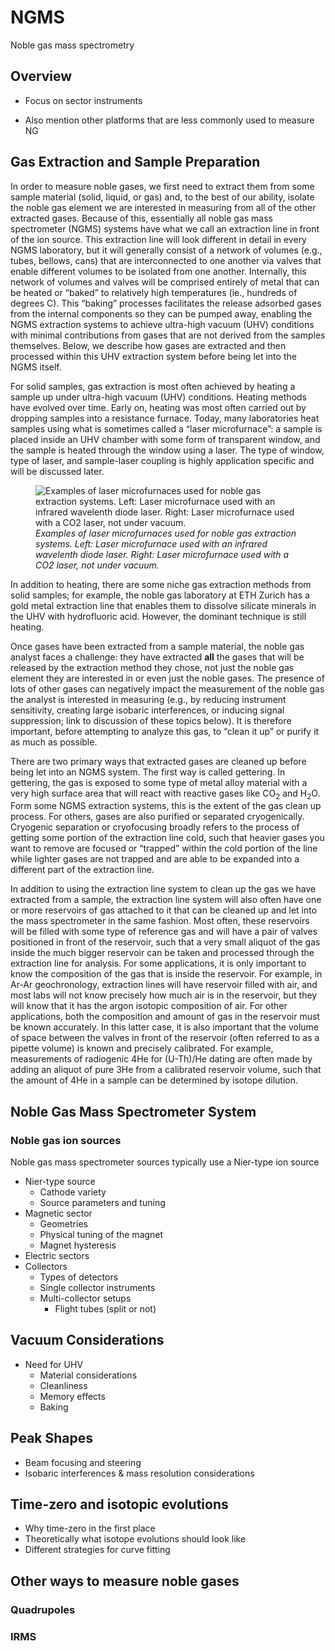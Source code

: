 # NGMS

Noble gas mass spectrometry

## Overview

* Focus on sector instruments

* Also mention other platforms that are less commonly used to measure NG

## Gas Extraction and Sample Preparation

In order to measure noble gases, we first need to extract them from some sample material (solid, liquid, or gas) and, to the best of our ability, isolate the noble gas element we are interested in measuring from all of the other extracted gases. Because of this, essentially all noble gas mass spectrometer (NGMS) systems have what we call an extraction line in front of the ion source. This extraction line will look different in detail in every NGMS laboratory, but it will generally consist of a network of volumes (e.g., tubes, bellows, cans) that are interconnected to one another via valves that enable different volumes to be isolated from one another. Internally, this network of volumes and valves will be comprised entirely of metal that can be heated or "baked" to relatively high temperatures (ie., hundreds of degrees C). This "baking" processes facilitates the release adsorbed gases from the internal components so they can be pumped  away, enabling the NGMS extraction systems to achieve ultra-high vacuum (UHV) conditions with minimal contributions from gases that are not derived from the samples themselves. Below, we describe how gases are extracted and then processed within this UHV extraction system before being let into the NGMS itself. 

For solid samples, gas extraction is most often achieved by heating a sample up under ultra-high vacuum (UHV) conditions. Heating methods have evolved over time. Early on, heating was most often carried out by dropping samples into a resistance furnace. Today, many laboratories heat samples using what is sometimes called a "laser microfurnace": a sample is placed inside an UHV chamber with some form of transparent window, and the sample is heated through the window using a laser. The type of window, type of laser, and sample-laser coupling is highly application specific and will be discussed later. 

![*Examples of laser microfurnaces used for noble gas extraction systems. Left: Laser microfurnace used with an infrared wavelenth diode laser. Right: Laser microfurnace used with a CO2 laser, not under vacuum.*](figs/NGlasermicrofurnaces.jpg){fig-alt="Examples of laser microfurnaces used for noble gas extraction systems."}

In addition to heating, there are some niche gas extraction methods from solid samples; for example, the noble gas laboratory at ETH Zurich has a gold metal extraction line that enables them to dissolve silicate minerals in the UHV with hydrofluoric acid. However, the dominant technique is still heating.

<!---
I don't really know much about how water or gas samples would be treated at this stage so someone else should write this!
--->

Once gases have been extracted from a sample material, the noble gas analyst faces a challenge: they have extracted **all** the gases that will be released by the extraction method they chose, not just the noble gas element they are interested in or even just the noble gases. The presence of lots of other gases can negatively impact the measurement of the noble gas the analyst is interested in measuring (e.g., by reducing instrument sensitivity, creating large isobaric interferences, or inducing signal suppression; link to discussion of these topics below). It is therefore important, before attempting to analyze this gas, to "clean it up" or purify it as much as possible. 

There are two primary ways that extracted gases are cleaned up before being let into an NGMS system. The first way is called gettering. In gettering, the gas is exposed to some type of metal alloy material with a very high surface area that will react with reactive gases like CO${_2}$ and H${_2}$O. Form some NGMS extraction systems, this is the extent of the gas clean up process. For others, gases are also purified or separated cryogenically. Cryogenic separation or cryofocusing broadly refers to the process of getting some portion of the extraction line cold, such that heavier gases you want to remove are focused or "trapped" within the cold portion of the line while lighter gases are not trapped and are able to be expanded into a different part of the extraction line.

In addition to using the extraction line system to clean up the gas we have extracted from a sample, the extraction line system will also often have one or more reservoirs of gas attached to it that can be cleaned up and let into the mass spectrometer in the same fashion. Most often, these reservoirs will be filled with some type of reference gas and will have a pair of valves positioned in front of the reservoir, such that a very small aliquot of the gas inside the much bigger reservoir can be taken and processed through the extraction line for analysis. For some applications, it is only important to know the composition of the gas that is inside the reservoir. For example, in Ar-Ar geochronology, extraction lines will have reservoir filled with air, and most labs will not know precisely how much air is in the reservoir, but they will know that it has the argon isotopic composition of air. For other applications, both the composition and amount of gas in the reservoir must be known accurately. In this latter case, it is also important that the volume of space between the valves in front of the reservoir (often referred to as a pipette volume) is known and precisely calibrated. For example, measurements of radiogenic 4He for (U-Th)/He dating are often made by adding an aliquot of pure 3He from a calibrated reservoir volume, such that the amount of 4He in a sample can be determined by isotope dilution.

<!---
Outline of this section
* Generic processes of cleaning up a sample
    - actual gas extraction
    - valves
        - manual
        - automated
    - gas cleanup
        - gettering
        - cryogenic separation
    - isotope dilution
    - gas standards and how to prepare them
        - depletion
    -volume considerations (& design)
--->

## Noble Gas Mass Spectrometer System

### Noble gas ion sources

Noble gas mass spectrometer sources typically use a Nier-type ion source



* Nier-type source
    - Cathode variety
    - Source parameters and tuning
* Magnetic sector
    - Geometries
    - Physical tuning of the magnet
    - Magnet hysteresis
* Electric sectors
* Collectors
    - Types of detectors 
    - Single collector instruments
    - Multi-collector setups
        - Flight tubes (split or not)

## Vacuum Considerations

* Need for UHV
    - Material considerations
    - Cleanliness
    - Memory effects
    - Baking

## Peak Shapes

* Beam focusing and steering
* Isobaric interferences & mass resolution considerations

## Time-zero and isotopic evolutions

* Why time-zero in the first place
* Theoretically what isotope evolutions should look like
* Different strategies for curve fitting

## Other ways to measure noble gases

### Quadrupoles

### IRMS